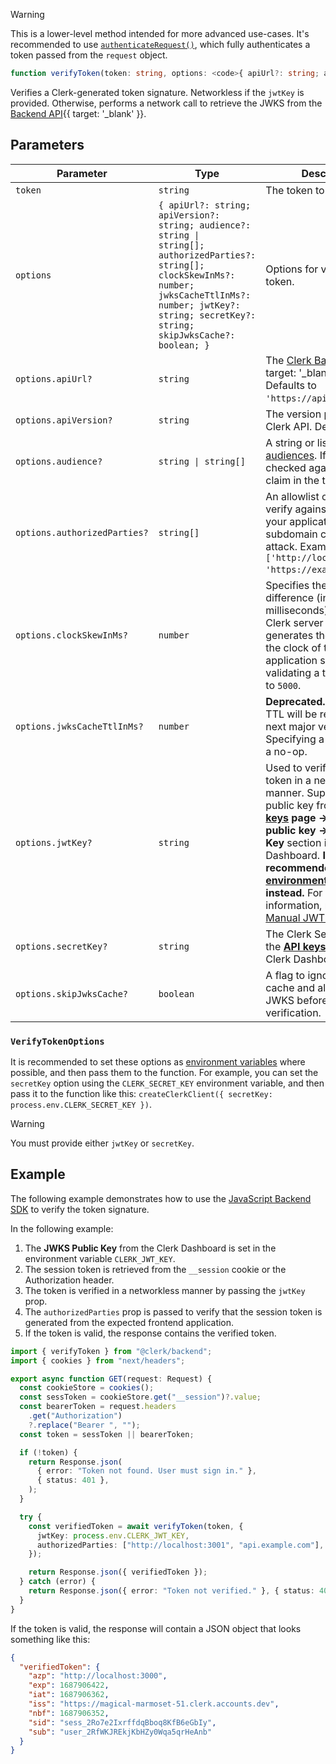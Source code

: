 > [!WARNING]
> This is a lower-level method intended for more advanced use-cases. It's recommended to use [`authenticateRequest()`](/docs/reference/backend/authenticate-request), which fully authenticates a token passed from the `request` object.

```ts
function verifyToken(token: string, options: <code>{ apiUrl?: string; apiVersion?: string; audience?: string | string[]; authorizedParties?: string[]; clockSkewInMs?: number; jwksCacheTtlInMs?: number; jwtKey?: string; secretKey?: string; skipJwksCache?: boolean; }</code>): Promise<JwtReturnType<JwtPayload, TokenVerificationError>>
```

Verifies a Clerk-generated token signature. Networkless if the `jwtKey` is provided. Otherwise, performs a network call to retrieve the JWKS from the [Backend API](/docs/reference/backend-api/tag/JWKS#operation/GetJWKS){{ target: '_blank' }}.

## Parameters

| Parameter                    | Type                                                                                                                                                                                                                                   | Description                                                                                                                                                                                                                                                                                                                                                                                                                                                                         |
| ---------------------------- | -------------------------------------------------------------------------------------------------------------------------------------------------------------------------------------------------------------------------------------- | ----------------------------------------------------------------------------------------------------------------------------------------------------------------------------------------------------------------------------------------------------------------------------------------------------------------------------------------------------------------------------------------------------------------------------------------------------------------------------------- |
| `token`                      | `string`                                                                                                                                                                                                                               | The token to verify.                                                                                                                                                                                                                                                                                                                                                                                                                                                                |
| `options`                    | <code>\{ apiUrl?: string; apiVersion?: string; audience?: string \| string[]; authorizedParties?: string[]; clockSkewInMs?: number; jwksCacheTtlInMs?: number; jwtKey?: string; secretKey?: string; skipJwksCache?: boolean; \}</code> | Options for verifying the token.                                                                                                                                                                                                                                                                                                                                                                                                                                                    |
| `options.apiUrl?`            | `string`                                                                                                                                                                                                                               | The [Clerk Backend API](/docs/reference/backend-api){{ target: '_blank' }} endpoint. Defaults to `'https://api.clerk.com'`.                                                                                                                                                                                                                                                                                                                                                         |
| `options.apiVersion?`        | `string`                                                                                                                                                                                                                               | The version passed to the Clerk API. Defaults to `'v1'`.                                                                                                                                                                                                                                                                                                                                                                                                                            |
| `options.audience?`          | <code>string \| string[]</code>                                                                                                                                                                                                        | A string or list of [audiences](https://datatracker.ietf.org/doc/html/rfc7519#section-4.1.3). If passed, it is checked against the `aud` claim in the token.                                                                                                                                                                                                                                                                                                                        |
| `options.authorizedParties?` | <code>string[]</code>                                                                                                                                                                                                                  | An allowlist of origins to verify against, to protect your application from the subdomain cookie leaking attack. Example: `['http://localhost:3000', 'https://example.com']`.                                                                                                                                                                                                                                                                                                       |
| `options.clockSkewInMs?`     | `number`                                                                                                                                                                                                                               | Specifies the allowed time difference (in milliseconds) between the Clerk server (which generates the token) and the clock of the user's application server when validating a token. Defaults to `5000`.                                                                                                                                                                                                                                                                            |
| `options.jwksCacheTtlInMs?`  | `number`                                                                                                                                                                                                                               | **Deprecated.** This cache TTL will be removed in the next major version. Specifying a cache TTL is a no-op.                                                                                                                                                                                                                                                                                                                                                                        |
| `options.jwtKey?`            | `string`                                                                                                                                                                                                                               | Used to verify the session token in a networkless manner. Supply the PEM public key from the **[**API keys**](https://dashboard.clerk.com/last-active?path=api-keys) page -> Show JWT public key -> PEM Public Key** section in the Clerk Dashboard. **It's recommended to use [the environment variable](/docs/guides/development/clerk-environment-variables) instead.** For more information, refer to [Manual JWT verification](/docs/guides/sessions/manual-jwt-verification). |
| `options.secretKey?`         | `string`                                                                                                                                                                                                                               | The Clerk Secret Key from the [**API keys**](https://dashboard.clerk.com/last-active?path=api-keys) page in the Clerk Dashboard.                                                                                                                                                                                                                                                                                                                                                    |
| `options.skipJwksCache?`     | `boolean`                                                                                                                                                                                                                              | A flag to ignore the JWKS cache and always fetch JWKS before each JWT verification.                                                                                                                                                                                                                                                                                                                                                                                                 |

### `VerifyTokenOptions`

It is recommended to set these options as [environment variables](/docs/guides/development/clerk-environment-variables#api-and-sdk-configuration) where possible, and then pass them to the function. For example, you can set the `secretKey` option using the `CLERK_SECRET_KEY` environment variable, and then pass it to the function like this: `createClerkClient({ secretKey: process.env.CLERK_SECRET_KEY })`.

> [!WARNING]
> You must provide either `jwtKey` or `secretKey`.

<Typedoc src="backend/verify-token-options" />

## Example

The following example demonstrates how to use the [JavaScript Backend SDK](/docs/reference/backend/overview) to verify the token signature.

In the following example:

1. The **JWKS Public Key** from the Clerk Dashboard is set in the environment variable `CLERK_JWT_KEY`.
1. The session token is retrieved from the `__session` cookie or the Authorization header.
1. The token is verified in a networkless manner by passing the `jwtKey` prop.
1. The `authorizedParties` prop is passed to verify that the session token is generated from the expected frontend application.
1. If the token is valid, the response contains the verified token.

```ts
import { verifyToken } from "@clerk/backend";
import { cookies } from "next/headers";

export async function GET(request: Request) {
  const cookieStore = cookies();
  const sessToken = cookieStore.get("__session")?.value;
  const bearerToken = request.headers
    .get("Authorization")
    ?.replace("Bearer ", "");
  const token = sessToken || bearerToken;

  if (!token) {
    return Response.json(
      { error: "Token not found. User must sign in." },
      { status: 401 },
    );
  }

  try {
    const verifiedToken = await verifyToken(token, {
      jwtKey: process.env.CLERK_JWT_KEY,
      authorizedParties: ["http://localhost:3001", "api.example.com"], // Replace with your authorized parties
    });

    return Response.json({ verifiedToken });
  } catch (error) {
    return Response.json({ error: "Token not verified." }, { status: 401 });
  }
}
```

If the token is valid, the response will contain a JSON object that looks something like this:

```json
{
  "verifiedToken": {
    "azp": "http://localhost:3000",
    "exp": 1687906422,
    "iat": 1687906362,
    "iss": "https://magical-marmoset-51.clerk.accounts.dev",
    "nbf": 1687906352,
    "sid": "sess_2Ro7e2IxrffdqBboq8KfB6eGbIy",
    "sub": "user_2RfWKJREkjKbHZy0Wqa5qrHeAnb"
  }
}
```
